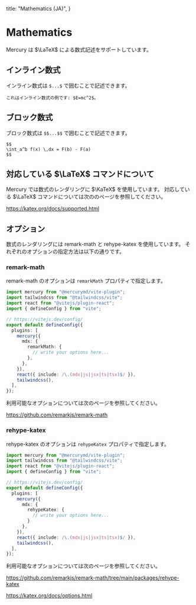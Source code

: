   title: "Mathematics (JA)",
}

# Mathematics

Mercury は $\LaTeX$ による数式記述をサポートしています。

## インライン数式

インライン数式は `$...$` で囲むことで記述できます。

```mdx
これはインライン数式の例です: $E=mc^2$。
```

## ブロック数式

ブロック数式は `$$...$$` で囲むことで記述できます。

```mdx
$$
\int_a^b f(x) \,dx = F(b) - F(a)
$$
```

## 対応している $\LaTeX$ コマンドについて

Mercury では数式のレンダリングに $\KaTeX$ を使用しています。
対応している $\LaTeX$ コマンドについては次ののページを参照してください。

https://katex.org/docs/supported.html

## オプション

数式のレンダリングには remark-math と rehype-katex を使用しています。
それぞれのオプションの指定方法は以下の通りです。

### remark-math

remark-math のオプションは `remarkMath` プロパティで指定します。

```ts title="vite.config.ts" {11-13}
import mercury from "@mercurymd/vite-plugin";
import tailwindcss from "@tailwindcss/vite";
import react from "@vitejs/plugin-react";
import { defineConfig } from "vite";

// https://vitejs.dev/config/
export default defineConfig({
  plugins: [
    mercury({
      mdx: {
        remarkMath: {
          // write your options here...
        },
      },
    }),
    react({ include: /\.(mdx|js|jsx|ts|tsx)$/ }),
    tailwindcss(),
  ],
});
```

利用可能なオプションについては次のページを参照してください。

https://github.com/remarkjs/remark-math

### rehype-katex

rehype-katex のオプションは `rehypeKatex` プロパティで指定します。

```ts title="vite.config.ts" {11-13}
import mercury from "@mercurymd/vite-plugin";
import tailwindcss from "@tailwindcss/vite";
import react from "@vitejs/plugin-react";
import { defineConfig } from "vite";

// https://vitejs.dev/config/
export default defineConfig({
  plugins: [
    mercury({
      mdx: {
        rehypeKatex: {
          // write your options here...
        }
      },
    }),
    react({ include: /\.(mdx|js|jsx|ts|tsx)$/ }),
    tailwindcss(),
  ],
});
```

利用可能なオプションについては次のページを参照してください。

https://github.com/remarkjs/remark-math/tree/main/packages/rehype-katex

https://katex.org/docs/options.html
